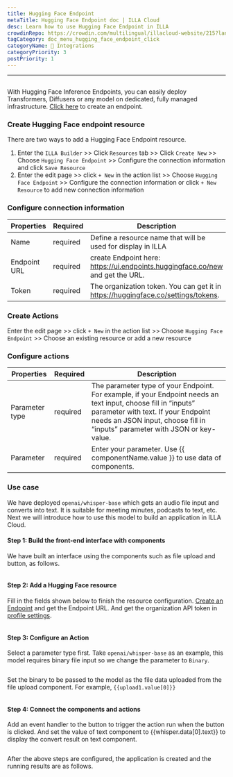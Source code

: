 ```yaml
---
title: Hugging Face Endpoint
metaTitle: Hugging Face Endpoint doc | ILLA Cloud
desc: Learn how to use Hugging Face Endpoint in ILLA
crowdinRepo: https://crowdin.com/multilingual/illacloud-website/215?languages=en&filter=basic&value=0
tagCategory: doc_menu_hugging_face_endpoint_click
categoryName: 🔨 Integrations
categoryPriority: 3
postPriority: 1
---
```

---

## <h2 hidden>Hugging Face Endpoint</h2>

With Hugging Face Inference Endpoints, you can easily deploy Transformers, Diffusers or any model on dedicated, fully managed infrastructure. [Click here](https://ui.endpoints.huggingface.co/new) to create an endpoint. 

### Create Hugging Face endpoint resource

There are two ways to add a Hugging Face Endpoint resource. 

1. Enter the `ILLA Builder` >> Click `Resources` tab >> Click `Create New` >> Choose `Hugging Face Endpoint` >> Configure the connection information and click `Save Resource`
2. Enter the edit page >> click `+ New` in the action list >> Choose `Hugging Face Endpoint` >> Configure the connection information or click `+ New Resource` to add new connection information

### Configure connection information

| Properties | Required | Description |
| --- | --- | --- |
| Name | required | Define a resource name that will be used for display in ILLA |
| Endpoint URL | required |  create Endpoint here: https://ui.endpoints.huggingface.co/new and get the URL.  |
| Token | required | The organization token. You can get it in https://huggingface.co/settings/tokens.  |

### Create Actions

Enter the edit page >> click `+ New` in the action list >> Choose `Hugging Face Endpoint` >> Choose an existing resource or add a new resource

### Configure actions

| Properties | Required | Description |
| --- | --- | --- |
| Parameter type | required | The parameter type of your Endpoint. For example, if your Endpoint needs an text input, choose fill in “inputs” parameter with text. If your Endpoint needs an JSON input, choose fill in “inputs” parameter with JSON or key-value. |
| Parameter | required | Enter your parameter. Use {{ componentName.value }} to use data of components.  |


### Use case

We have deployed `openai/whisper-base` which gets an audio file input and converts into text. It is suitable for meeting minutes, podcasts to text, etc.  Next we will introduce how to use this model to build an application in ILLA Cloud.

#### Step 1: Build the front-end interface with components

We have built an interface using the components such as file upload and button, as follows.

<img src='https://cdn.illacloud.com/official-website/img/docs/connect/hf1.png' alt="" />

#### Step 2: Add a Hugging Face resource

Fill in the fields shown below to finish the resource configuration. [Create an Endpoint](https://ui.endpoints.huggingface.co/new) and get the Endpoint URL. And get the organization API token in [profile settings](https://huggingface.co/settings/tokens). 

<img src='https://cdn.illacloud.com/official-website/img/docs/connect/hf2.png' alt="" />

#### Step 3: Configure an Action

Select a parameter type first. Take `openai/whisper-base` as an example, this model requires binary file input so we change the parameter to `Binary`.

<img src='https://cdn.illacloud.com/official-website/img/docs/connect/hf3.png' alt="" />

Set the binary to be passed to the model as the file data uploaded from the file upload component. For example, `{{upload1.value[0]}}`

<img src='https://cdn.illacloud.com/official-website/img/docs/connect/hf4.png' alt="" />

#### Step 4: Connect the components and actions

Add an event handler to the button to trigger the action run when the button is clicked. And set the value of text component to {{whisper.data[0].text}} to display the convert result on text component. 

<img src='https://cdn.illacloud.com/official-website/img/docs/connect/hf5.png' alt="" />

After the above steps are configured, the application is created and the running results are as follows.

<img src='https://cdn.illacloud.com/official-website/img/docs/connect/hf6.gif' alt="" />
